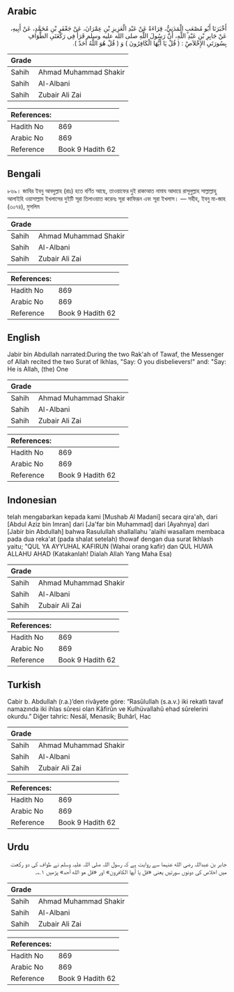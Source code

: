 ## Arabic


<div dir="rtl" lang="ar" style={{fontSize:'larger',backgroundColor:'#f8f9fa',padding:20}}>
أَخْبَرَنَا أَبُو مُصْعَبٍ الْمَدَنِيُّ، قِرَاءَةً عَنْ عَبْدِ الْعَزِيزِ بْنِ عِمْرَانَ، عَنْ جَعْفَرِ بْنِ مُحَمَّدٍ، عَنْ أَبِيهِ، عَنْ جَابِرِ بْنِ عَبْدِ اللَّهِ، أَنَّ رَسُولَ اللَّهِ صلى الله عليه وسلم قَرَأَ فِي رَكْعَتَىِ الطَّوَافِ بِسُورَتَىِ الإِخْلاَصِْ ‏:‏ ‏(‏ قُلْ يَا أَيُّهَا الْكَافِرُونَ ‏)‏ وَ ‏(‏ قُلْ هُوَ اللَّهُ أَحَدٌ ‏)‏‏.‏
</div>
<div style={{backgroundColor:'#f8f9fa',padding:20, marginBottom: 10}}><table> <thead> <tr> <th>Grade</th> <th></th> </tr> </thead> <tbody> <tr><td>Sahih</td><td>Ahmad Muhammad Shakir</td></tr><tr><td>Sahih</td><td>Al-Albani</td></tr><tr><td>Sahih</td><td>Zubair Ali Zai</td></tr></tbody></table><table> <thead> <tr> <th>References:</th> <th></th> </tr> </thead> <tbody><tr><td>Hadith No</td><td>869</td></tr><tr><td>Arabic No</td><td>869</td></tr><tr><td>Reference</td><td>Book 9 Hadith 62</td></tr></tbody></table></div>

## Bengali


<div dir="ltr" lang="bn" style={{fontSize:'larger',backgroundColor:'#f8f9fa',padding:20}}>
৮৬৯। জাবির ইবনু আবদুল্লাহ (রাঃ) হতে বর্ণিত আছে, তাওয়াফের দুই রাকাআত নামায আদায়ে রাসূলুল্লাহ সাল্লাল্লাহু আলাইহি ওয়াসাল্লাম ইখলাসের দুইটি সূরা তিলাওয়াত করেনঃ সূরা কাফিরূন এবং সূরা ইখলাস। — সহীহ, ইবনু মা-জাহ (৩০৭৪), মুসলিম
</div>
<div style={{backgroundColor:'#f8f9fa',padding:20, marginBottom: 10}}><table> <thead> <tr> <th>Grade</th> <th></th> </tr> </thead> <tbody> <tr><td>Sahih</td><td>Ahmad Muhammad Shakir</td></tr><tr><td>Sahih</td><td>Al-Albani</td></tr><tr><td>Sahih</td><td>Zubair Ali Zai</td></tr></tbody></table><table> <thead> <tr> <th>References:</th> <th></th> </tr> </thead> <tbody><tr><td>Hadith No</td><td>869</td></tr><tr><td>Arabic No</td><td>869</td></tr><tr><td>Reference</td><td>Book 9 Hadith 62</td></tr></tbody></table></div>

## English


<div dir="ltr" lang="en" style={{fontSize:'larger',backgroundColor:'#f8f9fa',padding:20}}>
Jabir bin Abdullah narrated:During the two Rak'ah of Tawaf, the Messenger of Allah recited the two Surat of Ikhlas, "Say: O you disbelievers!" and: "Say: He is Allah, (the) One
</div>
<div style={{backgroundColor:'#f8f9fa',padding:20, marginBottom: 10}}><table> <thead> <tr> <th>Grade</th> <th></th> </tr> </thead> <tbody> <tr><td>Sahih</td><td>Ahmad Muhammad Shakir</td></tr><tr><td>Sahih</td><td>Al-Albani</td></tr><tr><td>Sahih</td><td>Zubair Ali Zai</td></tr></tbody></table><table> <thead> <tr> <th>References:</th> <th></th> </tr> </thead> <tbody><tr><td>Hadith No</td><td>869</td></tr><tr><td>Arabic No</td><td>869</td></tr><tr><td>Reference</td><td>Book 9 Hadith 62</td></tr></tbody></table></div>

## Indonesian


<div dir="ltr" lang="id" style={{fontSize:'larger',backgroundColor:'#f8f9fa',padding:20}}>
telah mengabarkan kepada kami [Mushab Al Madani] secara qira'ah, dari [Abdul Aziz bin Imran] dari [Ja'far bin Muhammad] dari [Ayahnya] dari [Jabir bin Abdullah] bahwa Rasulullah shallallahu 'alaihi wasallam membaca pada dua reka'at (pada shalat setelah) thowaf dengan dua surat Ikhlash yaitu; "QUL YA AYYUHAL KAFIRUN (Wahai orang kafir) dan QUL HUWA ALLAHU AHAD (Katakanlah! Dialah Allah Yang Maha Esa)
</div>
<div style={{backgroundColor:'#f8f9fa',padding:20, marginBottom: 10}}><table> <thead> <tr> <th>Grade</th> <th></th> </tr> </thead> <tbody> <tr><td>Sahih</td><td>Ahmad Muhammad Shakir</td></tr><tr><td>Sahih</td><td>Al-Albani</td></tr><tr><td>Sahih</td><td>Zubair Ali Zai</td></tr></tbody></table><table> <thead> <tr> <th>References:</th> <th></th> </tr> </thead> <tbody><tr><td>Hadith No</td><td>869</td></tr><tr><td>Arabic No</td><td>869</td></tr><tr><td>Reference</td><td>Book 9 Hadith 62</td></tr></tbody></table></div>

## Turkish


<div dir="ltr" lang="tr" style={{fontSize:'larger',backgroundColor:'#f8f9fa',padding:20}}>
Cabir b. Abdullah (r.a.)’den rivâyete göre: “Rasûlullah (s.a.v.) iki rekatlı tavaf namazında iki ihlas sûresi olan Kâfirûn ve Kulhüvallahû ehad sûrelerini okurdu.” Diğer tahric: Nesâî, Menasik; Buhârî, Hac
</div>
<div style={{backgroundColor:'#f8f9fa',padding:20, marginBottom: 10}}><table> <thead> <tr> <th>Grade</th> <th></th> </tr> </thead> <tbody> <tr><td>Sahih</td><td>Ahmad Muhammad Shakir</td></tr><tr><td>Sahih</td><td>Al-Albani</td></tr><tr><td>Sahih</td><td>Zubair Ali Zai</td></tr></tbody></table><table> <thead> <tr> <th>References:</th> <th></th> </tr> </thead> <tbody><tr><td>Hadith No</td><td>869</td></tr><tr><td>Arabic No</td><td>869</td></tr><tr><td>Reference</td><td>Book 9 Hadith 62</td></tr></tbody></table></div>

## Urdu


<div dir="rtl" lang="ur" style={{fontSize:'larger',backgroundColor:'#f8f9fa',padding:20}}>
جابر بن عبداللہ رضی الله عنہما سے روایت ہے کہ رسول اللہ صلی اللہ علیہ وسلم نے طواف کی دو رکعت میں اخلاص کی دونوں سورتیں یعنی «قل يا أيها الكافرون» اور «قل هو الله أحد» پڑھیں ۱؎۔
</div>
<div style={{backgroundColor:'#f8f9fa',padding:20, marginBottom: 10}}><table> <thead> <tr> <th>Grade</th> <th></th> </tr> </thead> <tbody> <tr><td>Sahih</td><td>Ahmad Muhammad Shakir</td></tr><tr><td>Sahih</td><td>Al-Albani</td></tr><tr><td>Sahih</td><td>Zubair Ali Zai</td></tr></tbody></table><table> <thead> <tr> <th>References:</th> <th></th> </tr> </thead> <tbody><tr><td>Hadith No</td><td>869</td></tr><tr><td>Arabic No</td><td>869</td></tr><tr><td>Reference</td><td>Book 9 Hadith 62</td></tr></tbody></table></div>